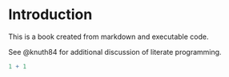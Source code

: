 # Introduction

This is a book created from markdown and executable code.

See @knuth84 for additional discussion of literate programming.

```r
1 + 1
```

